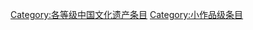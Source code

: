 {{Wikipedia category}}
{{emptycat}}
{{catmore1|[[Wikipedia:中国文化遗产专题|Wikipedia:中国文化遗产专题]]}}
{{Articles by Importance| topic=中国文化遗产 | importance= }}
{{Articles by Quality|topic=中国文化遗产 |quality=小作品}}
{{CategoryTOC}}

[[Category:各等级中国文化遗产条目|Category:各等级中国文化遗产条目]]
[[Category:小作品级条目|Category:小作品级条目]]